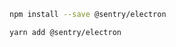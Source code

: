```bash {tabTitle:npm}
npm install --save @sentry/electron
```

```bash {tabTitle:Yarn}
yarn add @sentry/electron
```
